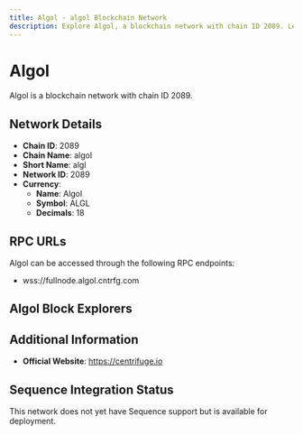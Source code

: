 ```yaml
--- 
title: Algol - algol Blockchain Network
description: Explore Algol, a blockchain network with chain ID 2089. Learn about its native currency, Algol, and how to interact with the network.
---
```


# Algol

Algol is a blockchain network with chain ID 2089.

## Network Details

- **Chain ID**: 2089
- **Chain Name**: algol
- **Short Name**: algl
- **Network ID**: 2089
- **Currency**: 
  - **Name**: Algol
  - **Symbol**: ALGL
  - **Decimals**: 18

## RPC URLs

Algol can be accessed through the following RPC endpoints:

- wss://fullnode.algol.cntrfg.com

## Algol Block Explorers



## Additional Information

- **Official Website**: https://centrifuge.io

## Sequence Integration Status

This network does not yet have Sequence support but is available for deployment.

